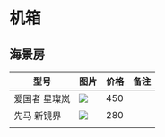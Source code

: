 # 机箱

## 海景房



| 型号          | 图片                                                         | 价格 | 备注 |
| ------------- | ------------------------------------------------------------ | ---- | ---- |
| 爱国者 星璨岚 | ![]( https://gw.alicdn.com/imgextra/i1/3539300120/O1CN01Lj2XUG1Cl0OjZyQn8_!!3539300120.jpg_Q75.jpg_.webp) | 450  |      |
| 先马 新镜界   | ![]( https://gw.alicdn.com/imgextra/i2/765387456/O1CN01lgSrTT24wtz8Q7Ael_!!765387456.jpg_Q75.jpg_.webp) | 280  |      |
|               |                                                              |      |      |

